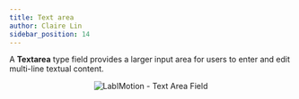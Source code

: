 ```yaml
---
title: Text area
author: Claire Lin
sidebar_position: 14
---
```



A **Textarea** type field provides a larger input area for users to enter and edit multi-line textual content.

<p align="center">
  <img src={fieldTextArea} alt="LabIMotion - Text Area Field" />
</p>
